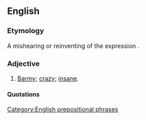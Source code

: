 ==English==
{{warn|neologism}}

===Etymology===
A mishearing or reinventing of the expression {{term|off one's rocker||lang=en}}.

===Adjective===
{{infl|en|adjective|head=[[off]] [[one's]] [[rocket]]}}

# {{context|malapropism}} [[barmy|Barmy]]; [[crazy]]; [[insane]].

====Quotations====
{{seeCites}}

[[Category:English prepositional phrases]]